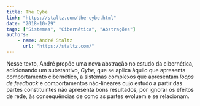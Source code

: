 ```yaml
---
title: The Cybe
link: "https://staltz.com/the-cybe.html"
date: "2018-10-29"
tags: ["Sistemas", "Cibernética", "Abstrações"]
authors:
    - name: André Staltz
      url: "https://staltz.com/"
---
```


Nesse texto, André propõe uma nova abstração no estudo da cibernética, adicionando um substantivo, _Cybe_, que se aplica àquilo que apresenta comportamento cibernético, a sistemas complexos que apresentam _loops de feedback_ e comportamentos não-lineares cujo estudo a partir das partes constituintes não apresenta bons resultados, por ignorar os efeitos de rede, às consequências de como as partes evoluem e se relacionam.
